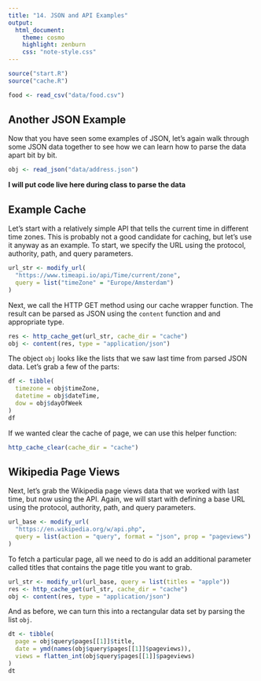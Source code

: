 ```yaml
---
title: "14. JSON and API Examples"
output:
  html_document:
    theme: cosmo
    highlight: zenburn
    css: "note-style.css"
---
```


```r
source("start.R")
source("cache.R")

food <- read_csv("data/food.csv")
```

## Another JSON Example

Now that you have seen some examples of JSON, let's again walk through some
JSON data together to see how we can learn how to parse the data apart bit by
bit.

```r
obj <- read_json("data/address.json")
```

**I will put code live here during class to parse the data**

## Example Cache

Let's start with a relatively simple API that tells the current time in
different time zones. This is probably not a good candidate for caching, but
let's use it anyway as an example. To start, we specify the URL using the
protocol, authority, path, and query parameters.

```r
url_str <- modify_url(
  "https://www.timeapi.io/api/Time/current/zone",
  query = list("timeZone" = "Europe/Amsterdam")
)
```

Next, we call the HTTP GET method using our cache wrapper function. The result
can be parsed as JSON using the `content` function and and appropriate type.

```r
res <- http_cache_get(url_str, cache_dir = "cache")
obj <- content(res, type = "application/json")
```

The object `obj` looks like the lists that we saw last time from parsed JSON
data. Let's grab a few of the parts:

```r
df <- tibble(
  timezone = obj$timeZone,
  datetime = obj$dateTime,
  dow = obj$dayOfWeek
)
df
```

If we wanted clear the cache of page, we can use this helper function:

```r
http_cache_clear(cache_dir = "cache")
```

## Wikipedia Page Views

Next, let's grab the Wikipedia page views data that we worked with last time,
but now using the API. Again, we will start with defining a base URL using the
protocol, authority, path, and query parameters.

```r
url_base <- modify_url(
  "https://en.wikipedia.org/w/api.php",
  query = list(action = "query", format = "json", prop = "pageviews")
)
```

To fetch a particular page, all we need to do is add an additional parameter
called titles that contains the page title you want to grab.

```r
url_str <- modify_url(url_base, query = list(titles = "apple"))
res <- http_cache_get(url_str, cache_dir = "cache")
obj <- content(res, type = "application/json")
```

And as before, we can turn this into a rectangular data set by parsing the
list `obj`.

```r
dt <- tibble(
  page = obj$query$pages[[1]]$title,
  date = ymd(names(obj$query$pages[[1]]$pageviews)),
  views = flatten_int(obj$query$pages[[1]]$pageviews)
)
dt
```
